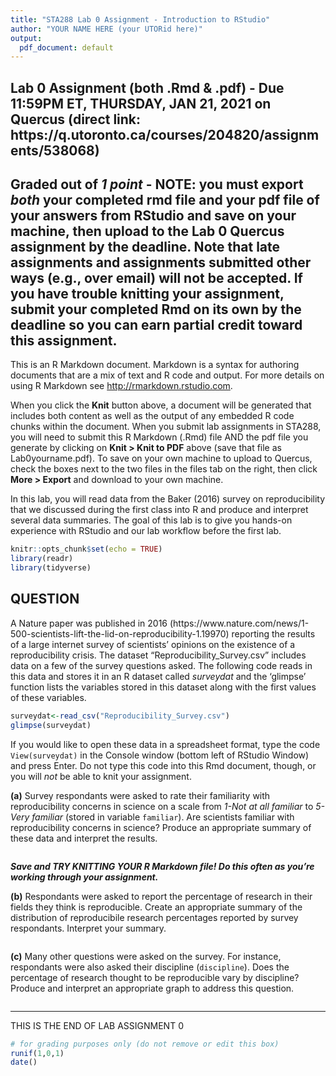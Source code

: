 ```yaml
---
title: "STA288 Lab 0 Assignment - Introduction to RStudio"
author: "YOUR NAME HERE (your UTORid here)"
output:
  pdf_document: default
---
```

## Lab 0 Assignment (both .Rmd & .pdf) - Due 11:59PM ET, THURSDAY, JAN 21, 2021 on Quercus (direct link: https://q.utoronto.ca/courses/204820/assignments/538068) 

## Graded out of *1 point* - NOTE: you must export *both* your completed rmd file and your pdf file of your answers from RStudio and save on your machine, then upload to the Lab 0 Quercus assignment by the deadline. Note that late assignments and assignments submitted other ways (e.g., over email) will not be accepted. If you have trouble knitting your assignment, submit your completed Rmd on its own by the deadline so you can earn partial credit toward this assignment.

This is an R Markdown document. Markdown is a syntax for authoring documents that are a mix of text and R code and output. For more details on using R Markdown see <http://rmarkdown.rstudio.com>.

When you click the **Knit** button above, a document will be generated that includes both content as well as the output of any embedded R code chunks within the document. When you submit lab assignments in STA288, you will need to submit this R Markdown (.Rmd) file AND the pdf file you generate by clicking on **Knit > Knit to PDF** above (save that file as Lab0yourname.pdf). To save on your own machine to upload to Quercus, check the boxes next to the two files in the files tab on the right, then click **More > Export** and download to your own machine.

In this lab, you will read data from the Baker (2016) survey on reproducibility that we discussed during the first class into R and produce and interpret several data summaries. The goal of this lab is to give you hands-on experience with RStudio and our lab workflow before the first lab. 

```r
knitr::opts_chunk$set(echo = TRUE)
library(readr)
library(tidyverse)
```

## QUESTION

A Nature paper was published in 2016 (https://www.nature.com/news/1-500-scientists-lift-the-lid-on-reproducibility-1.19970) reporting the results of a large internet survey of scientists' opinions on the existence of a reproducibility crisis. The dataset "Reproducibility_Survey.csv" includes data on a few of the survey questions asked. The following code reads in this data and stores it in an R dataset called *surveydat* and the 'glimpse' function lists the variables stored in this dataset along with the first values of these variables. 

```r
surveydat<-read_csv("Reproducibility_Survey.csv")
glimpse(surveydat)
```
If you would like to open these data in a spreadsheet format, type the code `View(surveydat)` in the Console window (bottom left of RStudio Window) and press Enter. Do not type this code into this Rmd document, though, or you will *not* be able to knit your assignment. 

**(a)** Survey respondants were asked to rate their familiarity with reproducibility concerns in science on a scale from *1-Not at all familiar* to *5-Very familiar* (stored in variable `familiar`). Are scientists familiar with reproducibility concerns in science? Produce an appropriate summary of these data and interpret the results. 

```r



```



***Save and TRY KNITTING YOUR R Markdown file! Do this often as you're working through your assignment.***


**(b)** Respondants were asked to report the percentage of research in their fields they think is reproducible. Create an appropriate summary of the distribution of reproducibile research percentages reported by survey respondants. Interpret your summary.

```r



```




**(c)** Many other questions were asked on the survey. For instance, respondants were also asked their discipline (`discipline`). Does the percentage of research thought to be reproducible vary by discipline? Produce and interpret an appropriate graph to address this question. 

```r


```








____________________________________________________________
THIS IS THE END OF LAB ASSIGNMENT 0
```r
# for grading purposes only (do not remove or edit this box)
runif(1,0,1)
date()
```
